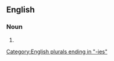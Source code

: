 ==English==

===Noun===
{{head|en|noun form}}

# {{plural of|en|froggy}}

[[Category:English plurals ending in "-ies"]]